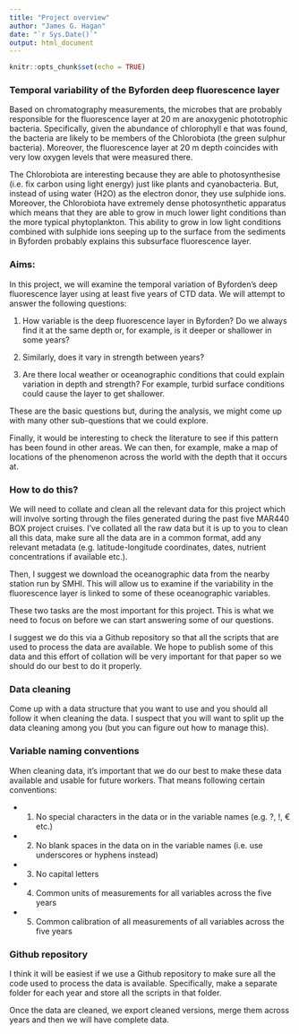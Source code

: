 ```yaml
---
title: "Project overview"
author: "James G. Hagan"
date: "`r Sys.Date()`"
output: html_document
---
```


```r
knitr::opts_chunk$set(echo = TRUE)
```

### Temporal variability of the Byforden deep fluorescence layer

Based on chromatography measurements, the microbes that are probably responsible for the fluorescence layer at 20 m are anoxygenic phototrophic bacteria. Specifically, given the abundance of chlorophyll e that was found, the bacteria are likely to be members of the Chlorobiota (the green sulphur bacteria). Moreover, the fluorescence layer at 20 m depth coincides with very low oxygen levels that were measured there.

The Chlorobiota are interesting because they are able to photosynthesise (i.e. fix carbon using light energy) just like plants and cyanobacteria. But, instead of using water (H2O) as the electron donor, they use sulphide ions. Moreover, the Chlorobiota have extremely dense photosynthetic apparatus which means that they are able to grow in much lower light conditions than the more typical phytoplankton. This ability to grow in low light conditions combined with sulphide ions seeping up to the surface from the sediments in Byforden probably explains this subsurface fluorescence layer.

### Aims:

In this project, we will examine the temporal variation of Byforden’s deep fluorescence layer using at least five years of CTD data. We will attempt to answer the following questions:

1.	How variable is the deep fluorescence layer in Byforden? Do we always find it at the same depth or, for example, is it deeper or shallower in some years?

2.	Similarly, does it vary in strength between years?

3.	Are there local weather or oceanographic conditions that could explain variation in depth and strength? For example, turbid surface conditions could cause the layer to get shallower.

These are the basic questions but, during the analysis, we might come up with many other sub-questions that we could explore.

Finally, it would be interesting to check the literature to see if this pattern has been found in other areas. We can then, for example, make a map of locations of the phenomenon across the world with the depth that it occurs at.

### How to do this?

We will need to collate and clean all the relevant data for this project which will involve sorting through the files generated during the past five MAR440 BOX project cruises. I’ve collated all the raw data but it is up to you to clean all this data, make sure all the data are in a common format, add any relevant metadata (e.g. latitude-longitude coordinates, dates, nutrient concentrations if available etc.).

Then, I suggest we download the oceanographic data from the nearby station run by SMHI. This will allow us to examine if the variability in the fluorescence layer is linked to some of these oceanographic variables.

These two tasks are the most important for this project. This is what we need to focus on before we can start answering some of our questions.

I suggest we do this via a Github repository so that all the scripts that are used to process the data are available. We hope to publish some of this data and this effort of collation will be very important for that paper so we should do our best to do it properly.

### Data cleaning

Come up with a data structure that you want to use and you should all follow it when cleaning the data. I suspect that you will want to split up the data cleaning among you (but you can figure out how to manage this).

### Variable naming conventions

When cleaning data, it’s important that we do our best to make these data available and usable for future workers. That means following certain conventions:

+ 1.	No special characters in the data or in the variable names (e.g. ?, !, € etc.)
+ 2.	No blank spaces in the data on in the variable names (i.e. use underscores or hyphens instead)
+ 3.	No capital letters
+ 4.	Common units of measurements for all variables across the five years
+ 5.	Common calibration of all measurements of all variables across the five years

### Github repository

I think it will be easiest if we use a Github repository to make sure all the code used to process the data is available. Specifically, make a separate folder for each year and store all the scripts in that folder. 

Once the data are cleaned, we export cleaned versions, merge them across years and then we will have complete data.
